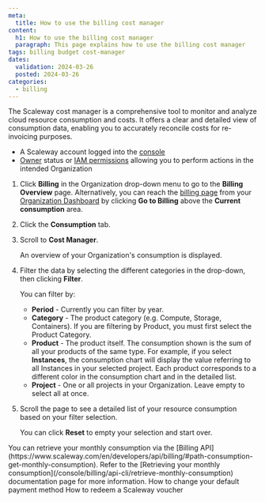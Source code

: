 ```yaml
---
meta:
  title: How to use the billing cost manager
content:
  h1: How to use the billing cost manager
  paragraph: This page explains how to use the billing cost manager
tags: billing budget cost-manager
dates:
  validation: 2024-03-26
  posted: 2024-03-26
categories:
  - billing
---
```


The Scaleway cost manager is a comprehensive tool to monitor and analyze cloud resource consumption and costs. It offers a clear and detailed view of consumption data, enabling you to accurately reconcile costs for re-invoicing purposes.

<Macro id="requirements" />

- A Scaleway account logged into the [console](https://console.scaleway.com)
- [Owner](/identity-and-access-management/iam/concepts/#owner) status or [IAM permissions](/identity-and-access-management/iam/concepts/#permission) allowing you to perform actions in the intended Organization


1. Click **Billing** in the Organization drop-down menu to go to the **Billing Overview** page.
    <Message type="tip">
      Alternatively, you can reach the [billing page](https://console.scaleway.com/billing/overview) from your [Organization Dashboard](https://console.scaleway.com/organization) by clicking **Go to Billing** above the **Current consumption** area.
    </Message>
2. Click the **Consumption** tab.
3. Scroll to **Cost Manager**.

    An overview of your Organization's consumption is displayed.

4. Filter the data by selecting the different categories in the drop-down, then clicking **Filter**.

    You can filter by:
      - **Period** - Currently you can filter by year.
      - **Category** - The product category (e.g. Compute, Storage, Containers).
          <Message type="note">
            If you are filtering by Product, you must first select the Product Category.
          </Message>
      - **Product** - The product itself. The consumption shown is the sum of all your products of the same type. For example, if you select **Instances**, the consumption chart will display the value referring to all Instances in your selected project. Each product corresponds to a different color in the consumption chart and in the detailed list.
      - **Project** - One or all projects in your Organization. Leave empty to select all at once.

      <Lightbox src="/assets/scaleway-billing-consumption-chart.webp" alt="picture of a chart showing the 2023 consumption of products in the 'managed databases' category in the Scaleway console."/>

5. Scroll the page to see a detailed list of your resource consumption based on your filter selection.

      <Lightbox src="/assets/scaleway-billing-consumption-list.webp" alt="picture of a list detailing 2023 consumption of products in the 'managed databases' category in the Scaleway console. The list includes the category, product, project, and cost in euros"/>

      You can click **Reset** to empty your selection and start over.

<Message type="note">
  You can retrieve your monthly consumption via the [Billing API](https://www.scaleway.com/en/developers/api/billing/#path-consumption-get-monthly-consumption). Refer to the [Retrieving your monthly consumption](/console/billing/api-cli/retrieve-monthly-consumption) documentation page for more information.
</Message>

<Navigation title="See also">
  <PreviousButton to="/console/billing/how-to/change-payment-method">How to change your default payment method</PreviousButton>
  <NextButton to="/console/billing/how-to/redeem-voucher-code">How to redeem a Scaleway voucher</NextButton>
</Navigation>